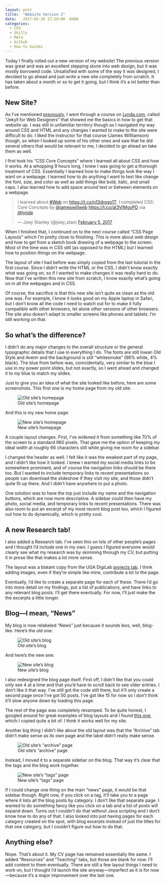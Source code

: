 ```yaml
---
layout: post
title:  "Website Version 2"
date:   2017-02-26 17:29:00 -0400
categories: 
  - CSS
  - Skills
  - Meta
  - Github
  - How-to Guides
---
```


Today I finally rolled out a new version of my website! The previous version was great and was an excellent stepping stone into web design, but it was mostly borrowed code. Unsatisfied with some of the way it was designed, I decided to go ahead and just write a new site completely from scratch. It has taken about a month or so to get it going, but I think it's a lot better than before.

## New Site?

As I've mentioned [previously](/blog/making-a-website-is-fun), I went through a course on [Lynda.com](http://lynda.com), called "Jekyll for Web Designers" that showed me the basics in how to get that website up. I was still in unfamiliar territory though as I navigated my way around CSS and HTML and any changes I wanted to make to the site were difficult to do. I liked the instructor for that course (James Willliamson) though, so when I looked up some of his other ones and saw that he did several others that would be relevant to me, I decided to go ahead an take them as well.

I first took his "CSS Core Concepts" where I learned all about CSS and how it works. At a whopping 9 hours long, I knew I was going to get a thorough treatment of CSS. Essentially I learned how to make things look the way I want on a webpage. I learned how to do anything I want to text like change the font, size, and color as well as add things like bold, italic, and small caps. I also learned how to add space around text or between elements on a webpage. 

<blockquote class="twitter-tweet" data-cards="hidden" data-lang="en"><p lang="en" dir="ltr">I learned about <a href="https://twitter.com/hashtag/Web?src=hash">#Web</a> on <a href="https://t.co/n13drggo1T">https://t.co/n13drggo1T</a>. I completed CSS: Core Concepts by <a href="https://twitter.com/jameswillweb">@jameswillweb</a> <a href="https://t.co/at3VlMgyPD">https://t.co/at3VlMgyPD</a> via <a href="https://twitter.com/lynda">@lynda</a></p>&mdash; Joey Stanley (@joey_stan) <a href="https://twitter.com/joey_stan/status/828293046538207234">February 5, 2017</a></blockquote> <script async src="//platform.twitter.com/widgets.js" charset="utf-8"></script>

When I finished that, I continued on to the next course called "CSS Page Layouts" which I'm pretty close to finishing. This is more about web design and how to get from a sketch book drawing of a webpage to the screen. Most of the time was in CSS still (as opposed to the HTML) but I learned how to position things on the webpage.

The layout of site I had before was simply copied from the last tutorial in the first course. Since I didn't write the HTML or the CSS, I didn't know exactly what was going on, so if I wanted to make changes it was really hard to do. Now that I've written this new site from scratch, I know exactly what's going on in all the webpages and in CSS.

Of course, the sacrifice is that this new site isn't quite as clean as the old one was. For example, I know it looks good on my Apple laptop in Safari, but I don't know all the code I need to watch out for to make it fully compatible with other browsers, let alone other versions of other browsers. The site also doesn't adapt to smaller screens like phones and tablets. I'm still working on that.  

## So what's the difference?

I didn't do any major changes to the overall structure or the general typographic details that I use in everything I do. The fonts are still Iowan Old Style and Avenir and the background is still "whitesmoke" (96% white, 4% black). The blue from before was, coincidentally, very similar to the blue I use in my power point slides, but not exactly, so I went ahead and changed it to *my* blue to match my slides.

Just to give you an idea of what the site looked like before, here are some screenshots. This first one is my home page from my old site:

![Old site's homepage](site_old_home.png)

And this is my new home page:

![New site's homepage](site_new_home.png)

A couple layout changes. First, I've widened it from something like 70% of the screen to a standard 960 pixels. That gave me the option of keeping my ideal width at roughly 66 characters still while giving me room for a sidebar. 

I changed the header as well. I felt like it was the weakest part of my page, and I didn't like how it looked. I knew I wanted my social media links to be somewhere prominent, and of course the navigation links should be there too. But I wanted to include temporary links to recent presentations so people can download the slideshow if they visit my site, and those didn't quite fit up there. And I didn't have anywhere to put a photo. 

One solution was to have the top just include my name and the navigation buttons, which are now more descriptive. A sidebar could then have my photo, social media, and temporary links to recent presentations. There was also room to put an excerpt of my most recent blog post too, which I figured out how to do dynamically, which is pretty cool. 

## A new Research tab!

I also added a Research tab. I've seen this on lots of other people's pages and I thought I'd include one in my own. I guess I figured everyone would clearly see what my research was by skimming through my CV, but putting it in prose like that makes a lot more sense. 

The layout was a blatant copy from the UGA DigiLab [projects tab](https://digi.uga.edu/projects/). I think adding images, even if they're simple like mine, contribute a lot to the page.

Eventually, I'd like to create a separate page for each of these. There I'd go into more detail on my findings, put a list of publications, and have links to any relevant blog posts. I'll get there eventually. For now, I'll just make the the excerpts a little longer.

## Blog---I mean, "News"

My blog is now relabeled "News" just because it sounds less, well, blog-like. Here's the old one:

![Old site's blog](site_old_blog.png)

And here's the new one: 

![New site's blog](site_new_blog.png)

I also redesigned the blog page itself. First off, I didn't like that you could only see 4 at a time and that you'd have to scroll back to see older entries. I don't like it that way. I've still got the code still there, but it'll only create a second page once I've got 50 posts. I've got like 15 for now so I don't think it'll slow anyone down by loading this page.

The rest of the page was completely revamped. To be quite honest, I googled around for great examples of blog layouts and I found [this one](http://johnhenry.ie), which I copied quite a bit of. I think it works well for my site. 

Another big thing I didn't like about the old layout was that the "Archive" tab didn't make sense as its own page and the label didn't really make sense. 

![Old site's "archive" page](site_old_tags.png)

Instead, I moved it to a separate sidebar on the blog. That way it's clear that the tags and the blog work together. 

![New site's "tags" page](site_new_tags.png)

If I could change one thing on the main "news" page, it would be that sidebar though. Right now, if you click on a tag, it'll take you to a page where it lists all the blog posts by category. I don't like that separate page. I wanted to do something fancy like you click on a tab and a list of posts will expand down. Turns out I couldn't do that without Java scripting and I don't know how to do any of that. I also looked into just having pages for each category created on the spot, with blog excerpts instead of just the titles for that one category, but I couldn't figure out how to do that. 

## Anything else?

Nope. That's about it. My CV page has remained essentially the same. I added "Resources" and "Teaching" tabs, but those are blank for now. I'll add content to them eventually. There are still a few layout things I need to work on, but I thought I'd launch the site anyway---imperfect as it is for now---because it's a major improvement over the last one.